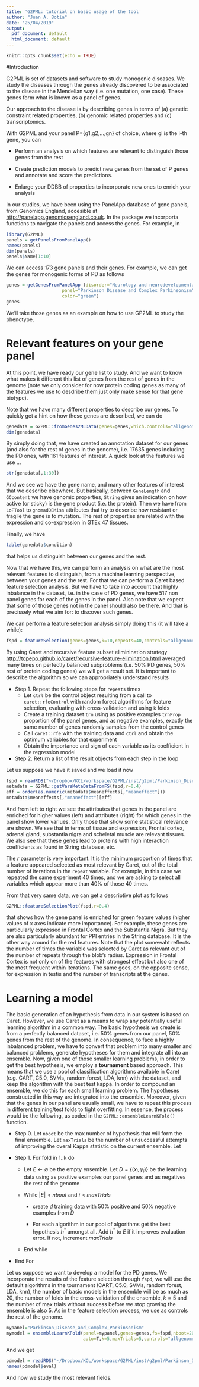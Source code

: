 ```yaml
---
title: 'G2PML: tutorial on basic usage of the tool'
author: "Juan A. Botía"
date: "25/04/2019"
output:
  pdf_document: default
  html_document: default
---
```


```r
knitr::opts_chunk$set(echo = TRUE)
```

#Introduction 

G2PML is set of datasets and software to study monogenic diseases. We study the diseases through the genes already discovered to be associated to the disease in the Mendelian way (i.e. one mutation, one case). These genes form what is known as a panel of genes. 

Our approach to the disease is by describing genes in terms of (a) genetic constraint related properties, (b) genomic related properties and (c) transcriptomics.

With G2PML and your panel P={g1,g2,...,gn} of choice, where gi is the i-th gene, you can

* Perform an analysis on which features are relevant to distinguish those genes from the rest

* Create prediction models to predict new genes from the set of P genes and annotate and score the predictions.

* Enlarge your DDBB of properties to incorporate new ones to enrich your analysis

In our studies, we have been using the PanelApp database of gene panels, from Genomics England, accesible at <http://panelapp.genomicsengland.co.uk>. In the package we incorporta functions to navigate the panels and access the genes. For example, in 

```r
library(G2PML)
panels = getPanelsFromPanelApp()
names(panels)
dim(panels)
panels$Name[1:10]
```

We can access 173 gene panels and their genes. For example, we can get the genes for monogenic forms of PD as follows

```r
genes = getGenesFromPanelApp (disorder="Neurology and neurodevelopmental disorders",
                     panel="Parkinson Disease and Complex Parkinsonism",
                     color="green")
genes
```

We'll take those genes as an example on how to use GP2ML to study the phenotype.

# Relevant features on your gene panel

At this point, we have ready our gene list to study. And we want to know what makes it different this list of genes from the rest of genes in the genome (note we only consider for now protein coding genes as many of the features we use to desdribe them just only make sense for that gene biotype). 


Note that we have many different properties to describe our genes. To quickly get a hint on how these genes are described, we can do 

```r
genedata = G2PML::fromGenes2MLData(genes=genes,which.controls="allgenome")
dim(genedata)
```

By simply doing that, we have created an annotation dataset for our genes (and also for the rest of genes in the genome), i.e. 17635 genes including the PD ones, with 161 features of interest. A quick look at the features we use ...

```r
str(genedata[,1:30])
```


And we see we have the gene name, and many other features of interest that we describe elsewhere.
But basically, between `GeneLength` and `GCcontent` we have genomic properties, `String` gives an indication on how active (or sticky) is the gene product (i.e. the protein). Then we have from `LoFTool` to `gnomadOEMiss` attributes that try to describe how resistant or fragile the gene is to mutation. The rest of properties are related with the expression and co-expression in GTEx 47 tissues.

Finally, we have 

```r
table(genedata$condition)
```

that helps us distinguish between our genes and the rest. 

Now that we have this, we can perform an analysis on what are the most relevant features to distinguish, from a machine learning perspective, between your genes and the rest. For that we can perform a Caret based feature selection analysis. But we have to take into account that highly inbalance in the dataset, i.e. in the case of PD genes, we have 517 non panel genes for each of the genes in the panel. Also note that we expect that some of those genes not in the panel should also be there. And that is precissely what we aim for: to discover such genes. 

We can perform a feature selection analysis simply doing this (it will take a while):

```r
fspd = featureSelection(genes=genes,k=10,repeats=40,controls="allgenome",trnProp=0.9)
```

By using Caret and recursive feature subset eliminination strategy <http://topepo.github.io/caret/recursive-feature-elimination.html> averaged many times on perfectly balanced subproblems (i.e. 50% PD genes, 50% rest of protein coding genes) we will get a result set. It is important to describe the algorithm so we can appropriately understand results

* Step 1. Repeat the following steps for `repeats` times
    - Let `ctrl` be the control object resulting from a call to `caret::rfeControl` with random forest algorithms for feature selection, evaluating with cross-validation and using `k` folds
    - Create a training dataset `trn` using as positive examples `trnProp` proportion of the panel genes, and as negative examples, exactly the same number of genes randomly samples from the control genes
    - Call `caret::rfe` with the training data and `ctrl` and obtain the optimum variables for that experiment
    - Obtain the importance and sign of each variable as its coefficient in the regression model 
* Step 2. Return a list of the result objects from each step in the loop


Let us suppose we have it saved and we load it now

```r
fspd = readRDS("~/Dropbox/KCL/workspace/G2PML/inst/g2pml/Parkinson_Disease_and_Complex_Parkinsonism.fs.rds")
metadata = G2PML::getVarsMetaDataFromFS(fspd,r=0.4)
eff = order(as.numeric(metadata$meaneffects[,"meaneffect"]))
metadata$meaneffects[,"meaneffect"][eff]
```

And from left to right we see the attributes that genes in the panel are enriched for higher values (left) and attributes (right) for which genes in the panel show lower varlues. Only those that show some statistical relevance are shown. We see that in terms of tissue and expression, Frontal cortex, adrenal gland, substantia nigra and scheletal muscle are relevant tissues. We also see that these genes lead to proteins with high interaction coefficients as found in String database, etc.

The $r$ parameter is very important. It is the minimum proportion of times that a feature appeared selected as most relevant by Caret, out of the total number of iterations in the `repeat` variable. For example, in this case we repeated the same experiment 40 times, and we are asking to select all variables which appear more than 40% of those 40 times. 


From that very same data, we can get a descriptive plot as follows

```r
G2PML::featureSelectionPlot(fspd,r=0.4)
```

that shows how the gene panel is enriched for green feature values (higher values of x axes indicate more importance). For example, these genes are particularly expressed in Frontal Cortex and the Substantia Nigra. But they are also particularly abundant for PPI entries in the String database. It is the other way around for the red features. Note that the plot somewaht reflects  the number of times the variable was selected by Caret as relevant out of the number of repeats through the blob's radius. Expression in Frontal Cortex is not only on of the features with strongest effect but also one of the most frequent within iterations. The same goes, on the opposite sense, for expression in testis and the number of transcripts at the genes. 

# Learning a model

The basic generation of an hypothesis from data in our system is based on Caret. However, we use Caret as a means to wrap any potentially useful learning algorithm in a common way. The basic hypothesis we create is from a perfectly balanced dataset, i.e. 50% genes from our panel, 50% genes from the rest of the genome. In consequence, to face a highly inbalanced problem, we have to convert that problem into many smaller and balanced problems, generate hypotheses for them and integrate all into an ensemble. Now, given one of those smaller learning problems, in order to get the best hypothesis, we employ a __tournament__ based approach. This means that we use a pool of classification algorithms available in Caret (e.g. CART, C5.0, SVMs, random forest, LDA, knn) with the dataset, and keep the algorithm with the best test kappa. In order to compound an ensemble, we do this for each small learning problem. The hypotheses constructed in this way are integrated into the ensemble. Moreover, given that the genes in our panel are usually small, we have to repeat this process in different training/test folds to fight overfitting. In essence, the process would be the following, as coded in the `G2PML::ensembleLearnKFold()` function. 

* Step 0. Let `nboot` be the max number of hypothesis that will form the final ensemble. Let `maxTrials` be the number of unsuccessful attempts of improving the overal Kappa statistic on the current ensemble. Let 

* Step 1. For fold in 1..k do

    - Let $E\leftarrow\emptyset$ be the empty ensemble. Let $D=\{(x_i,y_i)\}$ be the learning data using as positive examples our panel genes and as negatives the rest of the genome
    
    - While $|E| < nboot$ and $i < maxTrials$
    
        + create $d$ training data with 50% positive and 50% negative examples from $D$
        
        + For each algorithm in our pool of algorithms get the best hypothesis $h^*$ amongst all. Add $h^*$ to $E$ if it improves evaluation error. If not, increment $maxTrials$
        
    - End while
    
* End For

Let us suppose we want to develop a model for the PD genes. We incorporate the results of the feature selection through `fspd`, we will use the default algorithms in the tournament (CART, C5.0, SVMs, random forest, LDA, knn), the number of basic models in the ensemble will be as much as 20, the number of folds in the cross-validation of the ensemble, $k=5$ and the number of max trials without success before we stop growing the ensemble is also $5$. As in the feature selection process, we use as controls the rest of the genome.

```r
mypanel="Parkinson_Disease_and_Complex_Parkinsonism"
mymodel = ensembleLearnKFold(panel=mypanel,genes=genes,fs=fspd,nboot=20,
                             auto=T,k=5,maxTrials=5,controls="allgenome")
```

And we get

```r
pdmodel = readRDS("~/Dropbox/KCL/workspace/G2PML/inst/g2pml/Parkinson_Disease_and_Complex_Parkinsonism.Apr2018.rds")
names(pdmodel$eval)
```

And now we study the most relevant fields.






